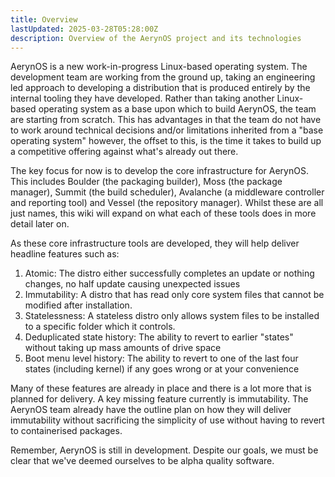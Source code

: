 ```yaml
---
title: Overview
lastUpdated: 2025-03-28T05:28:00Z
description: Overview of the AerynOS project and its technologies
---
```



AerynOS is a new work-in-progress Linux-based operating system. The development team are working from the ground up, taking an engineering led approach to developing a distribution that is produced entirely by the internal tooling they have developed. Rather than taking another Linux-based operating system as a base upon which to build AerynOS, the team are starting from scratch. This has advantages in that the team do not have to work around technical decisions and/or limitations inherited from a "base operating system" however, the offset to this, is the time it takes to build up a competitive offering against what's already out there.

The key focus for now is to develop the core infrastructure for AerynOS. This includes Boulder (the packaging builder), Moss (the package manager), Summit (the build scheduler), Avalanche (a middleware controller and reporting tool) and Vessel (the repository manager). Whilst these are all just names, this wiki will expand on what each of these tools does in more detail later on.

As these core infrastructure tools are developed, they will help deliver headline features such as:
1. Atomic: The distro either successfully completes an update or nothing changes, no half update causing unexpected issues
2. Immutability: A distro that has read only core system files that cannot be modified after installation.
3. Statelessness: A stateless distro only allows system files to be installed to a specific folder which it controls.
4. Deduplicated state history: The ability to revert to earlier "states" without taking up mass amounts of drive space
5. Boot menu level history: The ability to revert to one of the last four states (including kernel) if any goes wrong or at your convenience

Many of these features are already in place and there is a lot more that is planned for delivery. A key missing feature currently is immutability. The AerynOS team already have the outline plan on how they will deliver immutability without sacrificing the simplicity of use without having to revert to containerised packages.

<Aside type="caution">
    Remember, AerynOS is still in development. Despite our goals, we must be clear
    that we've deemed ourselves to be alpha quality software.
</Aside>
